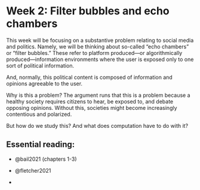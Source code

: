 # Week 2: Filter bubbles and echo chambers

This week will be focusing on a substantive problem relating to social media and politics. Namely, we will be thinking about so-called "echo chambers" or "filter bubbles." These refer to platform produced---or algorithmically produced---information environments where the user is exposed only to one sort of political information.

And, normally, this political content is composed of information and opinions agreeable to the user.

Why is this a problem? The argument runs that this is a problem because a healthy society requires citizens to hear, be exposed to, and debate opposing opinions. Without this, societies might become increasingly contentious and polarized.

But how do we study this? And what does computation have to do with it?

## Essential reading:

-   @bail2021 (chapters 1-3)

-   @fletcher2021

-   
